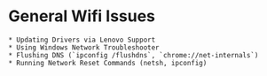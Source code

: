 # General Wifi Issues
    * Updating Drivers via Lenovo Support
    * Using Windows Network Troubleshooter
    * Flushing DNS (`ipconfig /flushdns`, `chrome://net-internals`)
    * Running Network Reset Commands (netsh, ipconfig)